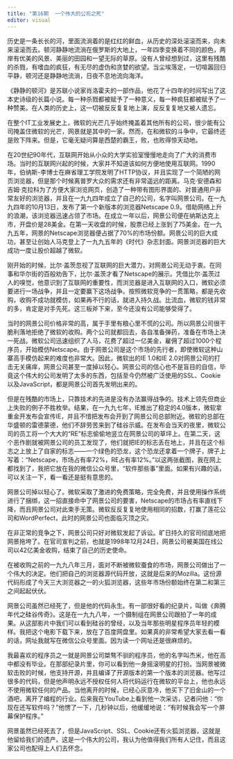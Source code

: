 ```yaml
---
title: "第16期  一个伟大的公司之死"
editor: visual
---
```


历史是一条长长的河，里面流淌着的是红红的鲜血，从历史的深处滚滚而来，向未来滚滚而去。顿河静静地流淌在俄罗斯的大地上，一年四季变换着不同的颜色，两岸有优美的风景、美丽的田园和一望无际的草原。没有人曾经想到过，这里有残酷的杀戮，有嗜血的疯狂，有无尽的虚伪和贪婪的欲望。当尘埃落定，一切喧嚣回归平静，顿河还是静静地流淌，日夜不息地流向海洋。

《静静的顿河》是苏联小说家肖洛霍夫的一部作品，他花了十四年的时间写出了这本史诗级的长篇小说。每一种杀戮都被赋予了一种意义，每一种疯狂都被赋予了一种赞美。在人类的历史上，这一切被反反复复地上演，反反复复地又被人遗忘。

在整个IT工业发展史上，微软的光芒几乎始终掩盖着其他所有的公司，很少能有公司掩盖住微软的光芒，网景就是其中的一家。然而，在和微软的斗争中，它最终还是败下阵来。但是，它毫无疑问算是西楚的霸王，败，也败得惊天动地。

在20世纪90年代，互联网开始从小众的大学实验室慢慢地走向了广大的消费市场。当时的互联网兴起的时候，大家并不知道该如何方便地使用互联网。1990年，伯纳斯-李博士在麻省理工学院发明了HTTP协议，并且实现了一个简陋的网页浏览器，但是那个时候离普罗大众的需求还有非常遥远的距离。马克·安德森和吉姆·克拉科为了方便大家浏览网页，创造了一种带有图形界面的、对普通用户非常友好的浏览器，并且在一九九四年成立了自己的公司，名字叫网景公司。在一九九四年的10月13日，发布了第一个新版本的浏览器Netscape 0.9。借助网络上升的浪潮，该浏览器迅速占领了市场。在成立一年以后，网景公司便在纳斯达克上市，开盘价是28美金。在第一天收盘的时候，股票已经上涨到了75美金。在一九九五年，网景的Netscape浏览器便占据了70%的市场份额。网景公司的巨大成功，甚至让创始人马克登上了一九九五年的《时代》杂志封面。网景浏览器的巨大成功一度让股价超越了微软。

刚开始的时候，比尔·盖茨忽视了互联网的巨大潜力，对网景公司无动于衷。在同事和华尔街的百般劝告下，比尔·盖茨才看了Netscape的展示。凭借比尔·盖茨过人的嗅觉，他意识到了互联网的重要性，而浏览器是进入互联网的入口，微软必须要进行一场战争，并且一定要赢下这场战争。按照微软竞争的一贯策略，都是先收购，收购不成功就模仿，如果再不行的话，就进入持久战。比流血，微软的钱非常的多，肯定是对手先死。这三板斧下来，至今还没有公司能够受得了。

当时的网景公司价格非常的高，属于手里有粮心里不慌的公司。所以网景公司很干脆利落地拒绝了微软的收购。两个公司就都回去，各自准备弹药，准备在市场上决一死战。微软公司迅速组织了人马，花费了超过一亿美金，雇佣了超过1000个程序员，开始模仿Netscape。由于网景公司是这个市场的先行者，即使微软这种山寨高手模仿起来的难度也非常大。因此，微软出的IE 1.0和IE 2.0对网景公司的打击无关痛痒，网景公司甚至一度掉以轻心。网景公司的信心也不是盲目的自信，毕竟这个伟大的公司发明了太多的东西，包括至今仍然被广泛使用的SSL、Cookie以及JavaScript，都是网景公司首先发明出来的。

但是在残酷的市场上，只靠技术的先进是没有办法赢得战争的。技术上领先但商业上失败的例子不胜枚举。结果，在一九九七年，IE推出了稳定的4.0版本，微软拿重金开发布会宣传IE，并且不惜把发布会开到了网景公司总部附近。微软的总部在华盛顿的雷德蒙德，他们不辞劳苦来到了硅谷示威。在发布会当天的夜里，微软公司的员工将一个大大的“RE”标志偷偷地竖立在网景公司的草坪上。在第二天，这个恶作剧就被网景公司的员工发现了，他们就把IE的标志丢在地上，并且在这个标志之上放上了自家的标志——一个绿色的恐龙，这个恐龙还拿着一个牌子，牌子上写着：“Netscape，市场占有率72%，RE占有率12%。”以这两张截图，我在网上都找到了，我把它放在我的微信公众号里，“软件那些事”里面。如果有兴趣的话，可以关注一下，看一看还是挺有意思的。

网景公司掉以轻心了。微软采取了激进的免费策略，完全免费，并且使用操作系统进行了捆绑，这一招直接命中了网景公司的要害，Netscape的市场占有率直线下降，而且网景公司对此束手无策。微软反反复复地使用相同的招数，打赢了莲花公司和WordPerfect，此时的网景公司也面临灭顶之灾。

在非正常的竞争之下，网景公司只好对微软发起了诉讼。旷日持久的官司彻底地把网景拖垮了。在官司宣判之前，也就是1998年12月24日，网景公司被美国在线公司以42亿美金收购，结束了自己的历史使命。

在被收购之前的一九九八年三月，面对不断被微软蚕食的市场，网景公司做出了一个伟大的决定。他们把自己的浏览器源代码开放，这就是后来的Mozilla。这份源代码形成了今天三大浏览器之一的火狐浏览器，这些年市场份额始终在第二和第三之间起起伏伏。

网景公司虽然已经死了，但是他的代码永生。有一部很好看的纪录片，叫做《奔腾年代之硅谷传奇》。这是在一九九八年，一个摄制组在网景公司跟拍了一年的成果。从这部影片中我们可以看到硅谷的曾经，以及当年那些明星程序员年轻的模样。我把这个电影下载下来，放在了百度网盘里。如果真的非常希望大家去看一看的话，网址我就写在微信公众号里面。因为读一个网址还是很麻烦的。

我最喜欢的程序员之一就是网景公司桀骜不驯的程序员，他的名字叫杰米，他在高中都没有毕业。在那部纪录片里，你可以看到他一身摇滚明星的打扮。当网景被微软击败的时候，他支持开源，并且编译了开源版本的第一个版本的浏览器。他写过很多的代码，但是他声明永远不授权任何人将代码运行在微软的平台上，他也永远不使用微软任何的产品。当他离开的时候，已经心灰意冷，他买下了旧金山的一个酒吧，离开了编程的行业。后来我在YouTube上看到他一次采访，记者问他：“你现在还写软件吗？”他愣了一下，几秒钟以后，他缓缓地说：“有时候我会写一个屏幕保护程序。”

网景虽然已经死去了，但是JavaScript、SSL、Cookie还有火狐浏览器，这就是他留给我们的遗产。这是一个伟大的公司，我认为他值得我们所有人记住，而且这家公司也配得上人们去怀念。
